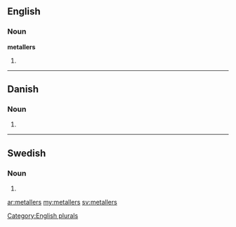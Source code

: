 ==English==

===Noun===
'''metallers'''

# {{plural of|[[metaller]]}}

[[Category:English plurals]]

----

==Danish==

===Noun===
{{infl|da|noun form|g=n}}

# {{form of|genitive plural indefinite|metal|lang=da}}

----

==Swedish==

===Noun===
{{infl|sv|noun form}}

# {{sv-noun-form-indef-gen-pl|metall}}

[[ar:metallers]]
[[my:metallers]]
[[sv:metallers]]